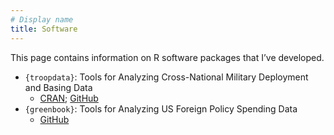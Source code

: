 ---
# Display name
title: Software
---

This page contains information on R software packages that I've developed.


- `{troopdata}`: Tools for Analyzing Cross-National Military Deployment and Basing Data
  - [CRAN](https://cran.r-project.org/package=troopdata); [GitHub](https://github.com/meflynn/troopdata)
  
- `{greenbook}`: Tools for Analyzing US Foreign Policy Spending Data
  - [GitHub](https://github.com/meflynn/greenbook)
  
